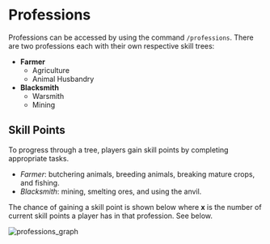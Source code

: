 # Professions

Professions can be accessed by using the command `/professions`. There are two professions each with their own respective skill trees:
- **Farmer**
  - Agriculture
  - Animal Husbandry
- **Blacksmith**
  - Warsmith
  - Mining

## Skill Points

To progress through a tree, players gain skill points by completing appropriate tasks.

- *Farmer*: butchering animals, breeding animals, breaking mature crops, and fishing.
- *Blacksmith*: mining, smelting ores, and using the anvil.

The chance of gaining a skill point is shown below where **x** is the number of current skill points a player has in that profession. See below.

![professions_graph](/professions_graph.png)
